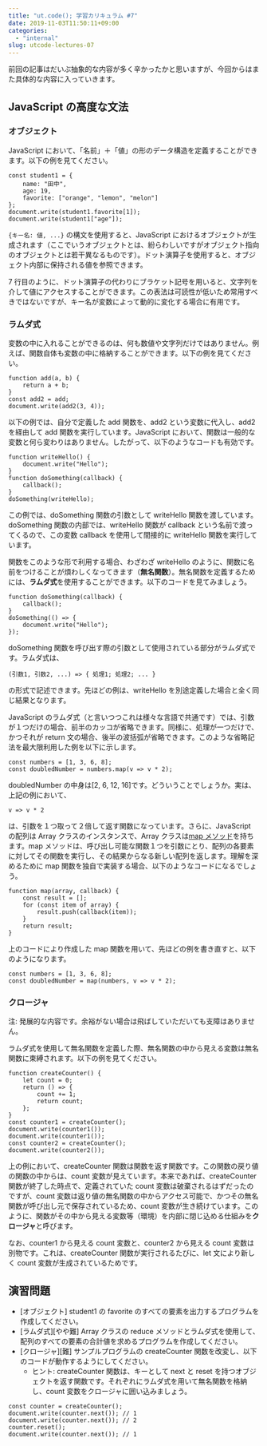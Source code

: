 ```yaml
---
title: "ut.code(); 学習カリキュラム #7"
date: 2019-11-03T11:50:11+09:00
categories:
  - "internal"
slug: utcode-lectures-07
---
```


前回の記事はだいぶ抽象的な内容が多く辛かったかと思いますが、今回からはまた具体的な内容に入っていきます。

## JavaScript の高度な文法

### オブジェクト

JavaScript において、「名前」＋「値」の形のデータ構造を定義することができます。以下の例を見てください。

```
const student1 = {
    name: "田中",
    age: 19,
    favorite: ["orange", "lemon", "melon"]
};
document.write(student1.favorite[1]);
document.write(student1["age"]);
```

`{キー名: 値, ...}` の構文を使用すると、JavaScript におけるオブジェクトが生成されます（ここでいうオブジェクトとは、紛らわしいですがオブジェクト指向のオブジェクトとは若干異なるものです）。ドット演算子を使用すると、オブジェクト内部に保持される値を参照できます。

7 行目のように、ドット演算子の代わりにブラケット記号を用いると、文字列を介して値にアクセスすることができます。この表法は可読性が低いため常用すべきではないですが、キー名が変数によって動的に変化する場合に有用です。

### ラムダ式

変数の中に入れることができるのは、何も数値や文字列だけではありません。例えば、関数自体も変数の中に格納することができます。以下の例を見てください。

```
function add(a, b) {
    return a + b;
}
const add2 = add;
document.write(add2(3, 4));
```

以下の例では、自分で定義した add 関数を、add2 という変数に代入し、add2 を経由して add 関数を実行しています。JavaScript において、関数は一般的な変数と何ら変わりはありません。したがって、以下のようなコードも有効です。

```
function writeHello() {
    document.write("Hello");
}
function doSomething(callback) {
    callback();
}
doSomething(writeHello);
```

この例では、doSomething 関数の引数として writeHello 関数を渡しています。doSomething 関数の内部では、writeHello 関数が callback という名前で渡ってくるので、この変数 callback を使用して間接的に writeHello 関数を実行しています。

関数をこのような形で利用する場合、わざわざ writeHello のように、関数に名前をつけることが煩わしくなってきます（**無名関数**）。無名関数を定義するためには、**ラムダ式**を使用することができます。以下のコードを見てみましょう。

```
function doSomething(callback) {
    callback();
}
doSomething(() => {
    document.write("Hello");
});
```

doSomething 関数を呼び出す際の引数として使用されている部分がラムダ式です。ラムダ式は、

```
(引数1, 引数2, ...) => { 処理1; 処理2; ... }
```

の形式で記述できます。先ほどの例は、writeHello を別途定義した場合と全く同じ結果となります。

JavaScript のラムダ式（と言いつつこれは様々な言語で共通です）では、引数が１つだけの場合、前半のカッコが省略できます。同様に、処理が一つだけで、かつそれが return 文の場合、後半の波括弧が省略できます。このような省略記法を最大限利用した例を以下に示します。

```
const numbers = [1, 3, 6, 8];
const doubledNumber = numbers.map(v => v * 2);
```

doubledNumber の中身は\[2, 6, 12, 16\]です。どういうことでしょうか。実は、上記の例において、

```
v => v * 2
```

は、引数を１つ取って２倍して返す関数になっています。さらに、JavaScript の配列は Array クラスのインスタンスで、Array クラスは[map メソッド](https://developer.mozilla.org/ja/docs/Web/JavaScript/Reference/Global_Objects/Array/map)を持ちます。map メソッドは、呼び出し可能な関数１つを引数にとり、配列の各要素に対してその関数を実行し、その結果からなる新しい配列を返します。理解を深めるために map 関数を独自で実装する場合、以下のようなコードになるでしょう。

```
function map(array, callback) {
    const result = [];
    for (const item of array) {
        result.push(callback(item));
    }
    return result;
}
```

上のコードにより作成した map 関数を用いて、先ほどの例を書き直すと、以下のようになります。

```
const numbers = [1, 3, 6, 8];
const doubledNumber = map(numbers, v => v * 2);
```

### クロージャ

注: 発展的な内容です。余裕がない場合は飛ばしていただいても支障はありません。

ラムダ式を使用して無名関数を定義した際、無名関数の中から見える変数は無名関数に束縛されます。以下の例を見てください。

```
function createCounter() {
    let count = 0;
    return () => {
        count += 1;
        return count;
    };
}
const counter1 = createCounter();
document.write(counter1());
document.write(counter1());
const counter2 = createCounter();
document.write(counter2());
```

上の例において、createCounter 関数は関数を返す関数です。この関数の戻り値の関数の中からは、count 変数が見えています。本来であれば、createCounter 関数が終了した時点で、定義されていた count 変数は破棄されるはずだったのですが、count 変数は返り値の無名関数の中からアクセス可能で、かつその無名関数が呼び出し元で保存されているため、count 変数が生き続けています。このように、関数がその中から見える変数等（環境）を内部に閉じ込める仕組みを**クロージャ**と呼びます。

なお、counter1 から見える count 変数と、counter2 から見える count 変数は別物です。これは、createCounter 関数が実行されるたびに、let 文により新しく count 変数が生成されているためです。

## 演習問題

- \[オブジェクト\] student1 の favorite のすべての要素を出力するプログラムを作成してください。
- \[ラムダ式\]\[やや難\] Array クラスの reduce メソッドとラムダ式を使用して、配列のすべての要素の合計値を求めるプログラムを作成してください。
- \[クロージャ\]\[難\] サンプルプログラムの createCounter 関数を改変し、以下のコードが動作するようにしてください。
  - ヒント: createCounter 関数は、キーとして next と reset を持つオブジェクトを返す関数です。それぞれにラムダ式を用いて無名関数を格納し、count 変数をクロージャに囲い込みましょう。

```
const counter = createCounter();
document.write(counter.next()); // 1
document.write(counter.next()); // 2
counter.reset();
document.write(counter.next()); // 1
```
